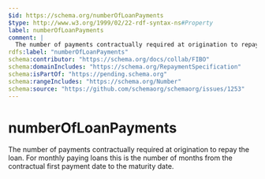 ```yaml
---
$id: https://schema.org/numberOfLoanPayments
$type: http://www.w3.org/1999/02/22-rdf-syntax-ns#Property
label: numberOfLoanPayments
comment: |
  The number of payments contractually required at origination to repay the loan. For monthly paying loans this is the number of months from the contractual first payment date to the maturity date.
rdfs:label: "numberOfLoanPayments"
schema:contributor: "https://schema.org/docs/collab/FIBO"
schema:domainIncludes: "https://schema.org/RepaymentSpecification"
schema:isPartOf: "https://pending.schema.org"
schema:rangeIncludes: "https://schema.org/Number"
schema:source: "https://github.com/schemaorg/schemaorg/issues/1253"
---
```


# numberOfLoanPayments

The number of payments contractually required at origination to repay the loan. For monthly paying loans this is the number of months from the contractual first payment date to the maturity date.

